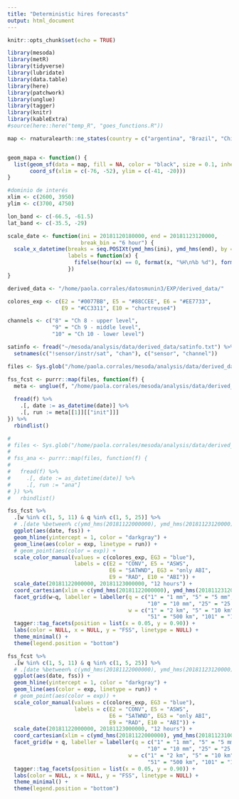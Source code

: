 ```yaml
---
title: "Deterministic hires forecasts"
output: html_document
---
```


```r
knitr::opts_chunk$set(echo = TRUE)

library(mesoda)
library(metR)
library(tidyverse)
library(lubridate)
library(data.table)
library(here)
library(patchwork)
library(unglue)
library(tagger)
library(knitr)
library(kableExtra)
#source(here::here("temp_R", "goes_functions.R"))

map <- rnaturalearth::ne_states(country = c("argentina", "Brazil", "Chile", "Uruguay", "Paraguay", "Bolivia"), returnclass = "sf")


geom_mapa <- function() {
  list(geom_sf(data = map, fill = NA, color = "black", size = 0.1, inherit.aes = FALSE),
       coord_sf(xlim = c(-76, -52), ylim = c(-41, -20)))
}

#dominio de interés
xlim <- c(2600, 3950)
ylim <- c(3700, 4750)

lon_band <- c(-66.5, -61.5)
lat_band <- c(-35.5, -29)

scale_date <- function(ini = 20181120180000, end = 20181123120000,
                       break_bin = "6 hour") {
  scale_x_datetime(breaks = seq.POSIXt(ymd_hms(ini), ymd_hms(end), by = break_bin),
                   labels = function(x) {
                     fifelse(hour(x) == 0, format(x, "%H\n%b %d"), format(x, "%H"))
                   }) 
}

derived_data <- "/home/paola.corrales/datosmunin3/EXP/derived_data/"

colores_exp <- c(E2 = "#0077BB", E5 = "#88CCEE", E6 = "#EE7733", 
                 E9 = "#CC3311", E10 = "chartreuse4") 

channels <- c("8" = "Ch 8 - upper level", 
              "9" = "Ch 9 - middle level", 
              "10" = "Ch 10 - lower level")

satinfo <- fread("~/mesoda/analysis/data/derived_data/satinfo.txt") %>% 
  setnames(c("!sensor/instr/sat", "chan"), c("sensor", "channel"))
```

```r
files <- Sys.glob("/home/paola.corrales/mesoda/analysis/data/derived_data/fss_1h_fcst_det_201811220*_E*_d02.csv")

fss_fcst <- purrr::map(files, function(f) {
  meta <- unglue(f, "/home/paola.corrales/mesoda/analysis/data/derived_data/fss_1h_fcst_det_{init}_{exp}_d02.csv")
  
  fread(f) %>% 
    .[, date := as_datetime(date)] %>% 
    .[, run := meta[[1]][["init"]]]
}) %>% 
  rbindlist()

# 
# files <- Sys.glob("/home/paola.corrales/mesoda/analysis/data/derived_data/fss_6h_ana_ens_E*[1-9]*.csv")
# 
# fss_ana <- purrr::map(files, function(f) {
#   
#   fread(f) %>% 
#     .[, date := as_datetime(date)] %>% 
#     .[, run := "ana"]
# }) %>% 
#   rbindlist()

fss_fcst %>% 
  .[w %in% c(1, 5, 11) & q %in% c(1, 5, 25)] %>% 
  # .[date %between% c(ymd_hms(20181122000000), ymd_hms(20181123120000))] %>% 
  ggplot(aes(date, fss)) +
  geom_hline(yintercept = 1, color = "darkgray") +
  geom_line(aes(color = exp, linetype = run)) +
  # geom_point(aes(color = exp)) +
  scale_color_manual(values = c(colores_exp, EG3 = "blue"), 
                     labels = c(E2 = "CONV", E5 = "ASWS", 
                                E6 = "SATWND", EG3 = "only ABI",
                                E9 = "RAD", E10 = "ABI")) +
  scale_date(20181122000000, 20181123000000, "12 hours") +
  coord_cartesian(xlim = c(ymd_hms(20181122000000), ymd_hms(20181123120000))) +
  facet_grid(w~q, labeller = labeller(q = c("1" = "1 mm", "5" = "5 mm", 
                                            "10" = "10 mm", "25" = "25 mm"),
                                      w = c("1" = "2 km", "5" = "10 km", "11" = "20 km", 
                                            "51" = "500 km", "101" = "1000 km"))) +
  tagger::tag_facets(position = list(x = 0.05, y = 0.90)) +
  labs(color = NULL, x = NULL, y = "FSS", linetype = NULL) +
  theme_minimal() +
  theme(legend.position = "bottom")

fss_fcst %>% 
  .[w %in% c(1, 5, 11) & q %in% c(1, 5, 25)] %>% 
  # .[date %between% c(ymd_hms(20181122000000), ymd_hms(20181123120000))] %>% 
  ggplot(aes(date, fss)) +
  geom_hline(yintercept = 1, color = "darkgray") +
  geom_line(aes(color = exp, linetype = run)) +
  # geom_point(aes(color = exp)) +
  scale_color_manual(values = c(colores_exp, EG3 = "blue"), 
                     labels = c(E2 = "CONV", E5 = "ASWS", 
                                E6 = "SATWND", EG3 = "only ABI",
                                E9 = "RAD", E10 = "ABI")) +
  scale_date(20181122000000, 20181123000000, "12 hours") +
  coord_cartesian(xlim = c(ymd_hms(20181122000000), ymd_hms(20181123100000))) +
  facet_grid(w + q, labeller = labeller(q = c("1" = "1 mm", "5" = "5 mm", 
                                            "10" = "10 mm", "25" = "25 mm"),
                                      w = c("1" = "2 km", "5" = "10 km", "11" = "20 km", 
                                            "51" = "500 km", "101" = "1000 km"))) +
  tagger::tag_facets(position = list(x = 0.05, y = 0.90)) +
  labs(color = NULL, x = NULL, y = "FSS", linetype = NULL) +
  theme_minimal() +
  theme(legend.position = "bottom")

```

